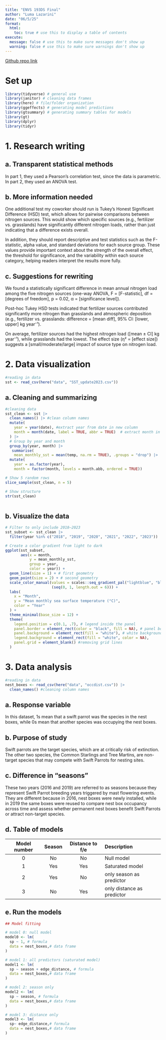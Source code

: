 ```yaml
---
title: "ENVS 193DS Final"
author: "Luma Lazarini"
date: "06/5/25"
format:
  html:
    toc: true # use this to display a table of contents
execute:
  message: false # use this to make sure messages don't show up
  warning: false # use this to make sure warnings don't show up
---
```


[Github repo link](https://github.com/lumalazarini/ENVS-193DS_spring-2025_final)

# Set up

```r
library(tidyverse) # general use
library(janitor) # cleaning data frames
library(here) # file/folder organization
library(ggeffects) # generating model predictions
library(gtsummary) # generating summary tables for models
library(gt)
library(dplyr)
library(tidyr)

```

# 1. Research writing

## a. Transparent statistical methods

In part 1, they used a Pearson's correlation test, since the data is parametric. In part 2, they used an ANOVA test.

## b. More information needed

One additional test my coworker should run is Tukey’s Honest Significant Difference (HSD) test, which allows for pairwise comparisons between nitrogen sources. This would show which specific sources (e.g., fertilizer vs. grasslands) have significantly different nitrogen loads, rather than just indicating that a difference exists overall.

In addition, they should report descriptive and test statistics such as the F-statistic, alpha value, and standard deviations for each source group. These values provide important context about the strength of the overall effect, the threshold for significance, and the variability within each source category, helping readers interpret the results more fully.

## c. Suggestions for rewriting

We found a statistically significant difference in mean annual nitrogen load among the five nitrogen sources (one-way ANOVA, F = \[F-statistic\], df = \[degrees of freedom\], p = 0.02, α = \[significance level\]).

Post-hoc Tukey HSD tests indicated that fertilizer sources contributed significantly more nitrogen than grasslands and atmospheric deposition (e.g., fertilizer vs. grasslands: difference = \[mean diff\], 95% CI: \[lower, upper\] kg year⁻¹).

On average, fertilizer sources had the highest nitrogen load (\[mean ± CI\] kg year⁻¹), while grasslands had the lowest. The effect size (η² = \[effect size\]) suggests a \[small/moderate/large\] impact of source type on nitrogen load.

# 2. Data visualization

```r
#reading in data
sst <- read_csv(here("data", "SST_update2023.csv"))
```

## a. Cleaning and summarizing

```r
#cleaning data
sst_clean <- sst |>
  clean_names() |> #clean column names
  mutate(
    year = year(date), #extract year from date in new column
    month = month(date, label = TRUE, abbr = TRUE)  # extract month in new column
  ) |> 
  # Group by year and month
  group_by(year, month) |> 
   summarise(
    mean_monthly_sst = mean(temp, na.rm = TRUE), .groups = "drop") |>   # <- replace `sst_c` if needed
  mutate(
    year = as.factor(year),
    month = factor(month, levels = month.abb, ordered = TRUE))


```

```r
# Show 5 random rows
slice_sample(sst_clean, n = 5)

```

```r
# Show structure
str(sst_clean)
  
```

## b. Visualize the data

```r
# Filter to only include 2018–2023
sst_subset <- sst_clean |> 
  filter(year %in% c("2018", "2019", "2020", "2021", "2022", "2023"))

# Create a color gradient from light to dark
ggplot(sst_subset, 
       aes(x = month, 
           y = mean_monthly_sst, 
           group = year, 
           color = year)) +
  geom_line(size = 1) + # first geometry
  geom_point(size = 2) + # second geometry
  scale_color_manual(values = scales::seq_gradient_pal("lightblue", "black", "Lab")
                     (seq(0, 1, length.out = 6))) +
  labs(
    x = "Month",
    y = "Mean monthly sea surface temperature (°C)",
    color = "Year"
  ) +
  theme_minimal(base_size = 12) +
  theme(
    legend.position = c(0.1, .7), # legend inside the panel
    panel.border = element_rect(color = "black", fill = NA), # panel border
    panel.background = element_rect(fill = "white"), # white background
    legend.background = element_rect(fill = "white", color = NA),
    panel.grid = element_blank() #removing grid lines
  )

```

# 3. Data analysis

```r
#reading in data
nest_boxes <- read_csv(here("data", "occdist.csv")) |> 
  clean_names() #cleaning column names


```

## a. Response variable

In this dataset, 1s mean that a swift parrot was the species in the nest boxes, while 0s mean that another species was occupying the nest boxes.

## b. Purpose of study

Swift parrots are the target species, which are at critically risk of extinction. The other two species, the Common Starlings and Tree Martins, are non-target species that may compete with Swift Parrots for nesting sites.

## c. Difference in “seasons”

These two years (2016 and 2019) are referred to as seasons because they represent Swift Parrot breeding years triggered by mast flowering events. They are different because in 2016, nest boxes were newly installed, while in 2019 the same boxes were reused to compare nest box occupancy across time and assess whether permanent nest boxes benefit Swift Parrots or attract non-target species.

## d. Table of models

| Model number | Season | Distance to f/e | Description                |
|:------------:|:------:|:---------------:|:---------------------------|
|      0       |   No   |       No        | Null model                 |
|      1       |  Yes   |       Yes       | Saturated model            |
|      2       |  Yes   |       No        | only season as predictor   |
|      3       |   No   |       Yes       | only distance as predictor |

## e. Run the models

```r
## Model fitting

# model 0: null model
model0 <- lm(
  sp ~ 1, # formula
  data = nest_boxes,# data frame
)

# model 1: all predictors (saturated model)
model1 <- lm(
  sp ~ season + edge_distance, # formula
  data = nest_boxes,# data frame
)

# model 2: season only
model2 <- lm(
  sp ~ season, # formula
  data = nest_boxes,# data frame
)

# model 3: distance only
model3 <- lm(
  sp~ edge_distance,# formula
  data = nest_boxes,# data frame
)
```

